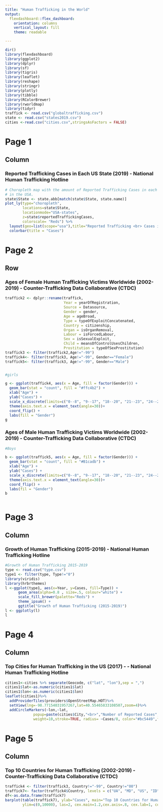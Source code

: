 ```yaml
---
title: "Human Trafficking in the World"
output: 
  flexdashboard::flex_dashboard:
    orientation: columns
    vertical_layout: fill
    theme: readable

---
```


```r
dir()
library(flexdashboard)
library(ggplot2)
library(dplyr)
library(sf)
library(tigris)
library(leaflet)
library(reshape)
library(stringr)
library(plotly)
library(tibble)
library(RColorBrewer)
library(rworldmap)
library(tidyr) 
traffick <- read.csv("globaltrafficking.csv")
state <- read.csv("states2019.csv")
cities <-read.csv("cities.csv",stringsAsFactors = FALSE)
```

Page 1
===
Column {data-width=650}
-----------------------------------------------------------------------
### Reported Trafficking Cases in Each US State (2019) - National Human Trafficking Hotline

```r
# Choropleth map with the amount of Reported Trafficking Cases in each state
# in the USA.
state$State <- state.abb[match(state$State, state.name)]
plot_ly(type="choropleth", 
        locations=state$State, 
        locationmode="USA-states", 
        z=state$reportedTraffickingCases,
        colorscale= "Reds") %>% 
  layout(geo=list(scope="usa"),title="Reported Trafficking <br> Cases in Each US State 2019") %>%
  colorbar(title = "Cases")

```

Page 2
===
Row {.tabset .tabset-fade}
-----------------------------------------------------------------------
### Ages of Female Human Trafficking Victims Worldwide (2002-2019) - Counter-Trafficking Data Collaborative (CTDC)

```r
traffick2 <- dplyr::rename(traffick,
                           Year = yearOfRegistration,
                           Source = Datasource,
                           Gender = gender,
                           Age = ageBroad,
                           Type = typeOfExploitConcatenated, 
                           Country = citizenship,
                           Organ = isOrganRemoval,
                           Labour = isForcedLabour, 
                           Sex = isSexualExploit, 
                           Child = meansOfControlUsesChildren, 
                           Prostitution = typeOfSexProstitution)
traffick3 <- filter(traffick2,Age!="-99")
traffick4<- filter(traffick3, Age!="-99", Gender=="Female")
traffick5<- filter(traffick3, Age!="-99", Gender=="Male")


#girls 

g <- ggplot(traffick4, aes(x = Age, fill = factor(Gender))) +
  geom_bar(stat = "count", fill = "#ffc4b2") +
  xlab("Age") +
  ylab("Cases") +
  scale_x_discrete(limits=c("0--8", "9--17", "18--20", "21--23", "24--26", "27--29", "30--38", "39--47", "48+"))+
  theme(axis.text.x = element_text(angle=30))+
  coord_flip() +
  labs(fill = "Gender")
g
```


### Ages of Male Human Trafficking Victims Worldwide (2002-2019) - Counter-Trafficking Data Collaborative (CTDC)
```r
#Boys

b <- ggplot(traffick5, aes(x = Age, fill = factor(Gender))) +
  geom_bar(stat = "count", fill = "#B1cadb") +
  xlab("Age") +
  ylab("Cases") +
  scale_x_discrete(limits=c("0--8", "9--17", "18--20", "21--23", "24--26", "27--29", "30--38", "39--47", "48+"))+
  theme(axis.text.x = element_text(angle=30))+
  coord_flip() +
  labs(fil = "Gender")
b
```


```r
```

Page 3
===
Column {data-width=650}
-----------------------------------------------------------------------
### Growth of Human Trafficking (2015-2019) - National Human Trafficking Hotline

```r
#Growth of Human Trafficking 2015-2019
type <- read.csv("type.csv")
type1 <- filter(type, Type!="0")
library(viridis)
library(hrbrthemes)
l <-ggplot(type1, aes(x=Year, y=Cases, fill=Type)) + 
      geom_area(alpha=0.8 , size=.5, colour="white") +
      scale_fill_brewer(palette="Reds") +
      theme_ipsum() + 
      ggtitle("Growth of Human Trafficking (2015-2019)")
l <- ggplotly(l)
l
```

Page 4
===
Column {data-width=650}
-----------------------------------------------------------------------
### Top Cities for Human Trafficking in the US (2017) - - National Human Trafficking Hotline

```r
cities1<-cities %>% separate(Geocode, c("lat", "lon"),sep = ",") 
cities1$lat<-as.numeric(cities1$lat)
cities1$lon<-as.numeric(cities1$lon)
leaflet(cities1)%>%
  addProviderTiles(providers$OpenStreetMap.HOT)%>%
  setView(lng=-98.77154031957267,lat=40.55465833108507,zoom=4)%>%
  addCircleMarkers(~lon,~lat,
             popup=paste(cities$City,"<br>","Number of Reported Cases", "<br>","Per 100,000 people:", cities$Cases), 
             weight=10,stroke=TRUE, radius= ~Cases/8, color="#bc5449",fillOpacity=.3)


```


Page 5
===
Column {data-width=650}
-----------------------------------------------------------------------

### Top 10 Countries for Human Trafficking (2002-2019) - Counter-Trafficking Data Collaborative (CTDC)

```r
traffick4 <- filter(traffick3, Country!="-99", Country!="00")
traffick7<- factor(traffick4$Country, levels = c("UA", "MD", "US", "ID", "BY","MM", "KH", "RO", "GH", "KG"))
df<-as.data.frame(traffick7)
barplot(table(traffick7), ylab="Cases", main="Top 10 Countries for Human Trafficking (2002-2019)", 
        ylim=c(0,10000), las=2, cex.main=1.2,cex.axis=.8, cex.lab=1, col="#A45A52", names.arg=c("Ukraine", "Un. States", "Moldova", "Indonesia", "Belarus", "Myanmar", "Cambodia", "Romania", "Ghana", "Kyrgyzstan"))


```

